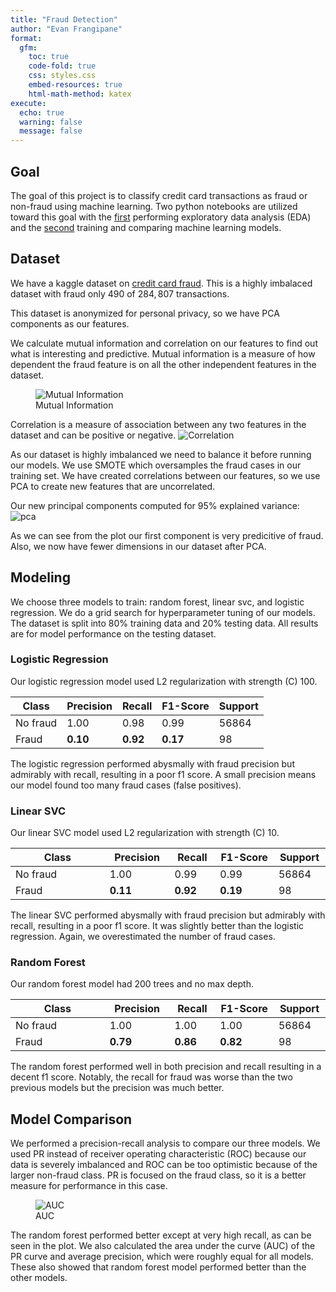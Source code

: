 ```yaml
---
title: "Fraud Detection"
author: "Evan Frangipane"
format:
  gfm:
    toc: true
    code-fold: true
    css: styles.css
    embed-resources: true
    html-math-method: katex
execute:
  echo: true
  warning: false
  message: false
---
```


## Goal

The goal of this project is to classify credit card transactions as fraud or non-fraud using machine learning.
Two python notebooks are utilized toward this goal with the [first](https://github.com/evanfrang/fraud_detection/blob/main/fraud_eda.ipynb) performing exploratory data analysis (EDA) and the [second](https://github.com/evanfrang/fraud_detection/blob/main/fraud_pipeline.ipynb) training and comparing machine learning models.


## Dataset

We have a kaggle dataset on [credit card fraud](https://www.kaggle.com/datasets/mlg-ulb/creditcardfraud).
This is a highly imbalaced dataset with fraud only $490$ of $284,807$ transactions.

This dataset is anonymized for personal privacy, so we have PCA components as our features.

We calculate mutual information and correlation on our features to find out what is interesting and predictive.
Mutual information is a measure of how dependent the fraud feature is on all the other independent features in the dataset.

![Mutual Information](images/mutual_info_before.jpg)

Correlation is a measure of association between any two features in the dataset and can be positive or negative.
![Correlation](images/corr_before.jpg)

As our dataset is highly imbalanced we need to balance it before running our models.
We use SMOTE which oversamples the fraud cases in our training set.
We have created correlations between our features, so we use PCA to create new features that are uncorrelated.

Our new principal components computed for 95% explained variance:
![pca](images/exp_var.jpg)

As we can see from the plot our first component is very predicitive of fraud.
Also, we now have fewer dimensions in our dataset after PCA. 

## Modeling

We choose three models to train: random forest, linear svc, and logistic regression.
We do a grid search for hyperparameter tuning of our models.
The dataset is split into 80% training data and 20% testing data.
All results are for model performance on the testing dataset. 

### Logistic Regression

Our logistic regression model used L2 regularization with strength (C) 100.
 
| Class | Precision | Recall | F1-Score | Support |
|-------|-----------|--------|----------|---------|
| No fraud     | 1.00      | 0.98   | 0.99     | 56864   |
| Fraud     | **0.10**      | **0.92**   | **0.17**     | 98      |


The logistic regression performed abysmally with fraud precision but admirably with recall, resulting in a poor f1 score.
A small precision means our model found too many fraud cases (false positives).

### Linear SVC

Our linear SVC model used L2 regularization with strength (C) 10.

| Class          | Precision | Recall | F1-Score | Support |
|----------------|-----------|--------|----------|---------|
| No fraud              | 1.00      | 0.99   | 0.99     | 56864   |
| Fraud              | **0.11**      | **0.92**   | **0.19**     | 98      |


The linear SVC performed abysmally with fraud precision but admirably with recall, resulting in a poor f1 score.
It was slightly better than the logistic regression.
Again, we overestimated the number of fraud cases.

### Random Forest

Our random forest model had 200 trees and no max depth.

| Class          | Precision | Recall | F1-Score | Support |
|----------------|-----------|--------|----------|---------|
| No fraud              | 1.00      | 1.00   | 1.00     | 56864   |
| Fraud              | **0.79**      | **0.86**   | **0.82**     | 98      |



The random forest performed well in both precision and recall resulting in a decent f1 score.
Notably, the recall for fraud was worse than the two previous models but the precision was much better.

## Model Comparison

We performed a precision-recall analysis to compare our three models.
We used PR instead of receiver operating characteristic (ROC) because our data is severely imbalanced and ROC can be too optimistic because of the larger non-fraud class.
PR is focused on the fraud class, so it is a better measure for performance in this case.

![AUC](images/auc.jpg)

The random forest performed better except at very high recall, as can be seen in the plot.
We also calculated the area under the curve (AUC) of the PR curve and average precision, which were roughly equal for all models.
These also showed that random forest model performed better than the other models.
